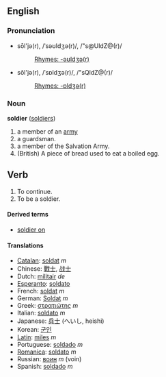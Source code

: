 ==English==
===Pronunciation===
*sōl'jə(r), /ˈsəʊldʒə(r)/, /"s@UldZ@(r)/<!-- what the dictionaries say -->
*:[[Rhymes:English:-əʊldʒə(r)|Rhymes: -əʊldʒə(r)]]
*sŏl'jə(r), /ˈsɒldʒə(r)/, /"sQldZ@(r)/<!-- how i say it -->
*:[[Rhymes:English:-ɒldʒə(r)|Rhymes: -ɒldʒə(r)]]

===Noun===
'''soldier''' ([[soldiers]])

# a member of an [[army]]
# a guardsman.
# a member of the Salvation Army.
# (British) A piece of bread used to eat a boiled egg.

==Verb==

# To continue.
# To be a soldier.

====Derived terms====
*[[soldier on]]

====Translations====
*[[Catalan]]: [[soldat]] ''m''
*Chinese: [[戰士]], [[战士]]
*Dutch: [[militair]] ''de''
*[[Esperanto]]: [[soldato]]
*French: [[soldat]] ''m''
*German: [[Soldat]] ''m''
*Greek: [[στρατιώτης]] ''m''
*Italian: [[soldato]] ''m''
*Japanese: [[兵士]] (へいし, heishi)
*Korean: [[군인]]
*[[Latin]]: [[miles]] ''m''
*Portuguese: [[soldado]] ''m''
*[[Romanica]]: [[soldato]] ''m''
*Russian: [[воин]] ''m'' (voin)
*Spanish: [[soldado]] ''m''